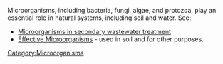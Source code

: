 Microorganisms, including bacteria, fungi, algae, and protozoa, play an essential role in natural systems, including soil and water. See:
* [[Microorganisms in secondary wastewater treatment]]
* [[Effective Microorganisms]] - used in soil and for other purposes.{{clarify}}

{{disambig}}

[[Category:Microorganisms]]